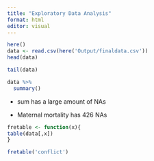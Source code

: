 ```yaml
---
title: "Exploratory Data Analysis"
format: html
editor: visual
---
```


```r
here()
data <- read.csv(here('Output/finaldata.csv'))
head(data)
```

```r
tail(data)

```

```r
data %>%
  summary()
```

-   sum has a large amount of NAs

-   Maternal mortality has 426 NAs

```r
fretable <- function(x){
table(data[,x])
}

fretable('conflict')



```
